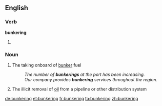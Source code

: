 ==English==

===Verb===
'''bunkering'''

# {{present participle of|bunker}}

===Noun===
{{en-noun}}

# {{nautical}} The taking onboard of [[bunker]] fuel
#: ''The number of '''bunkerings''' at the port has been increasing.''
#: ''Our company provides '''bunkering''' services throughout the region.''
# {{chiefly|Nigeria}} The illicit removal of [[oil]] from a pipeline or other distribution system

[[de:bunkering]]
[[et:bunkering]]
[[fr:bunkering]]
[[ta:bunkering]]
[[zh:bunkering]]